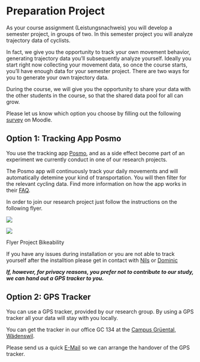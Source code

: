 # Preparation Project

As your course assignment (Leistungsnachweis) you will develop a semester project, in groups of two. In this semester project you will analyze trajectory data of cyclists. 

In fact, we give you the opportunity to track your own movement behavior, generating trajectory data you’ll subsequently analyze yourself. Ideally you start right now collecting your movement data, so once the course starts, you’ll have enough data for your semester project. There are two ways for you to generate your own trajectory data. 

During the course, we will give you the opportunity to share your data with the other students in the course, so that the shared data pool for all can grow.

Please let us know which option you choose by filling out the following [survey](https://moodle.zhaw.ch/mod/choice/view.php?id=833486) on Moodle.

## Option 1: Tracking App Posmo

You use the tracking app [Posmo](https://posmo.coop/produkte/posmo-project-tracking-fuer-gruppen), and as a side effect become part of an experiment we currently conduct in one of our research projects. 

The Posmo app will continuously track your daily movements and will automatically detemine your kind of transportation. You will then filter for the relevant cycling data. Find more information on how the app works in their [FAQ](https://posmo.coop/produkte/faq). 

In order to join our research project just follow the instructions on the following flyer.

::: {#fig-elephants layout-ncol=1}

![](../02_Images/bikeability_1.PNG)

![](../02_Images/bikeability_2.PNG)

Flyer Project Bikeability
:::

If you have any issues during installation or you are not able to track yourself after the installtion please get in contact with [Nils](mailto:rata@zhaw.ch) or [Dominic](mailto:luoe@zhaw.ch)

***If, however, for privacy reasons, you prefer not to contribute to our study, we can hand out a GPS tracker to you.***

## Option 2: GPS Tracker 

You can use a GPS tracker, provided by our research group. By using a GPS tracker all your data will stay with you locally. 

You can get the tracker in our office GC 134 at the [Campus Grüental, Wädenswil](https://goo.gl/maps/xDvGFMBEvwBMdWiz7).

Please send us a quick [E-Mail](mailto:luoe@zhaw.ch) so we can arrange the handover of the GPS tracker.
